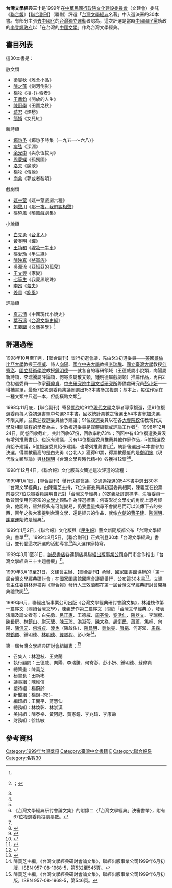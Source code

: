 '''台灣文學經典三十'''是1999年在[[中華民國|中華民國]][[行政院文化建設委員會|行政院文化建設委員會]]（文建會）委託《[[聯合報|聯合報]]》【[[聯合副刊|聯合副刊]]】（聯副）評選「[[台灣文學|台灣文學]][[經典|經典]]名著」中入選決審的30本書。有部分主張[[去中國化|去中國化]]的[[台灣獨立運動|台灣獨立運動]]者認為，這次評選是當時[[中國國民黨|中國國民黨]]執政的[[李登輝政府|李登輝政府]]以「在台灣的[[中國文學|中國文學]]」作為台灣文學經典。

==書目列表==
這30本書是：
;散文類
*[[梁實秋|梁實秋]]《雅舍小品》
*[[陳之藩|陳之藩]]《劍河倒影》
*[[楊牧|楊牧]]《搜-{}-索者》
*[[王鼎鈞|王鼎鈞]]《開放的人生》
*[[陳冠學|陳冠學]]《田園之秋》
*[[琦君|琦君]]《煙愁》
*[[簡媜|簡媜]]《女兒紅》

;新詩類
*[[鄭愁予|鄭愁予]]《鄭愁予詩集（一九五一～六八）》
*[[瘂弦|瘂弦]]《深淵》
*[[余光中|余光中]]《與永恆拔河》
*[[周夢蝶|周夢蝶]]《孤獨國》
*[[洛夫|洛夫]]《魔歌》
*[[楊牧_(台灣)|楊牧]]《傳說》
*[[商禽|商禽]]《夢或者黎明》

;戲劇類
*[[姚一葦|姚一葦]]《姚一葦戲劇六種》
*[[賴聲川|賴聲川]]《[[那一夜，我們說相聲|那一夜，我們說相聲]]》
*[[張曉風|張曉風]]《曉風戲劇集》

;小說類
*[[白先勇|白先勇]]《[[台北人|台北人]]》
*[[黃春明|黃春明]]《鑼》
*[[王禎和|王禎和]]《[[嫁妝一牛車|嫁妝一牛車]]》
*[[張愛玲|張愛玲]]《[[半生緣|半生緣]]》
*[[陳映真|陳映真]]《[[將軍族|將軍族]]》
*[[吳濁流|吳濁流]]《[[亞細亞的孤兒|亞細亞的孤兒]]》
*[[王文興_(作家)|王文興]]《家變》
*[[七等生|七等生]]《我愛黑眼珠》
*[[李昂|李昂]]《[[殺夫|殺夫]]》
*[[姜貴|姜貴]]《[[旋風_(小說)|旋風]]》

;評論類
*[[夏志清|夏志清]]《中國現代小說史》
*[[葉石濤|葉石濤]]《[[台灣文學史綱|台灣文學史綱]]》
*[[王夢鷗|王夢鷗]]《文藝美學》<ref name="「台灣文學經典」決選會議紀實" />

==評選過程==
1998年10月至11月，【聯合副刊】舉行初選會議，先由5位初選委員——[[美國|美國]][[哥倫比亞大學|哥倫比亞大學]]教授[[王德威|王德威]]、詩人[[向陽_(詩人)|向陽]]、[[國立中央大學|國立中央大學]]教授[[李瑞騰|李瑞騰]]、[[國立臺灣大學|國立臺灣大學]]教授[[何寄澎|何寄澎]]、[[國立藝術學院|國立藝術學院]]教授[[鍾明德|鍾明德]]——就各自的專研領域（王德威屬小說類，向陽屬新詩類，李瑞騰屬評論類，何寄澎屬散文類，鍾明德屬戲劇類）推薦作品，再由2位初選委員——作家[[蘇偉貞|蘇偉貞]]、[[中央研究院中國文哲研究所|中央研究院中國文哲研究所]]籌備處研究員[[彭小妍|彭小妍]]——增補書單，最後7位初選委員集議圈選出153本書參加複選；基本上，每位作家在一種文類中只選一本，但能橫跨文類<ref name="「台灣文學經典」決選會議紀實">{{cite news |url=|author=簡竹君|title=「台灣文學經典」決選會議紀實（上）|work=聯合報|page=37|date=1999-02-03}}；{{cite news |url=|author=簡竹君|title=「台灣文學經典」決選會議紀實（下）|work=聯合報|page=37|date=1999-02-04}}</ref>。

1998年11月底，【聯合副刊】寄發[[問卷|問卷]]給91位[[現代文學|現代文學]]之學者專家複選，這91位複選委員每人從初選書單中勾選30本書，回收統計票數之後選出54本書參加決選，不限文類，並歡迎複選委員給予建議；91位複選委員以在各[[大專院校|大專院校]]任教現代文學及相關課程的學者為主，少數複選委員是媒體編輯或評論工作者<ref name="「台灣文學經典」決選會議紀實" />。1998年12月24日，問卷回收截止，共計回收67份，回收率約73%；回函中有43位複選委員沒有增列推薦書目、也沒有建議，另有14位複選委員推薦其他作家作品，5位複選委員給予建議，5位複選委員給予建議、也增列推薦書目<ref name="「台灣文學經典」決選會議紀實" />。統計後選出54本書參加決選，得票數最高的是白先勇《台北人》獲得61票，得票數最低的是[[鄭明娳|鄭明娳]]《現代散文類型論》與[[林瑞明|林瑞明]]《台灣文學與時代精神》各獲得12票<ref name="「台灣文學經典」決選會議紀實" /><ref>《台灣文學經典研討會論文集》的附錄二〈「台灣文學經典」決審書單〉，附有67位複選委員投票票數。</ref>。

1998年12月4日，《聯合報》文化版首次簡述這次評選的流程：
{{Cquote|評選先由美國哥倫比亞大學教授王德威、詩人向陽、中央大學教授李瑞騰、台大教授何寄澎、中研院研究員彭小妍、國立藝術學院教授鍾明德、作家蘇偉貞等七人組成的推荐小組草擬名單，總共推荐了一百五十三本名著，計散文卅三本、詩卅一本、小說四十四本、評論卅二本、戲劇十三本。<br>【聯副】將此份名單寄給九十多位作家和在各大學教授現代文學的學者，預計複選出五十本，最後再由七位不同專業領域的學者決選出卅本經典名著。……<br>針對「台灣文學」在作者、作品及時間斷代上的定義，【聯副】主任[[陳義芝|陳義芝]]表示，評選以二○年代[[新文學運動|新文學運動]]啟萌為起點，因此[[吳濁流|吳濁流]]、[[呂赫若|呂赫若]]等[[台灣日治時期|日治時代]]知名作家昔日以[[日文|日文]]發表但後來翻譯成[[中文|中文]]的代表作品，都在推荐名單之內。……<br>另在作者方面，作家張愛玲雖是從大陸經[[香港|港]]到美國定居，但是她的作品在台灣完整出版，對台灣部份中生代作家的影響力甚大，甚至行成「張派」寫作風格；因此張愛玲的代表作《半生緣》獲得推荐。至於梁實秋的名作《雅舍小品》，雖是在大陸完成，卻是在台灣出版，所以也獲推荐。<ref>{{cite news |url=|author=江中明|title=台灣文學經典卅名著將出線|work=聯合報|page=27|date=1998-12-04}}</ref>}}

1999年1月1日，【聯合副刊】舉行決審會議，從通過複選的54本書中選出30本「台灣文學經典」，由陳義芝主持，7位決審委員與初選委員相同，陳義芝在投票前要求7位決審委員說明自己對「台灣文學經典」的定義及評選標準，決審委員一致贊同使用何寄澎的[[文學史|文學史]]觀點作為評選標準：何寄澎從文學史的角度上思考經典，他認為，雖然經典有可能變易，仍要盡量找尋不會變易而可以流傳下去的東西，百年之後大家提到台灣文學，還是經典的作品，就像[[六朝|六朝]]的[[曹子建|曹子建]]、[[陶淵明|陶淵明]]、[[謝靈運|謝靈運]]始終是經典<ref name="「台灣文學經典」決選會議紀實" />。

1999年1月2日，《聯合報》文化版與《[[民生報|民生報]]》藝文新聞版都公布「台灣文學經典」書單<ref>{{cite news |url=|author=台北訊|title=台灣文學經典名著評選 雅舍小品等卅本書出線|work=聯合報|page=14|date=1999-01-02}}</ref><ref>{{cite news |url=|author=賴素鈴|title=尋找 台灣文學經典有底案|work=民生報|page=19|date=1999-01-02}}</ref>。1999年2月5日，【聯合副刊】正式刊登30本「台灣文學經典」書目，並刊登這次評選的活動導言<ref>{{cite news |url=|author=陳義芝|title=看！以台灣為中心的文學經典|work=聯合報|page=37|date=1999-02-05}}</ref>與入選作家特寫。

1999年3月1至31日，[[誠品書店|誠品書店]]各連鎖店與[[聯經出版事業公司|聯經出版事業公司]]各門市合作推出「台灣文學經典三十主題書展」<ref>{{cite news |url=|author=李進|title=「台灣文學經典三十」書展 誠品、聯經暖身登場|work=聯合報|page=41|date=1999-03-01}}</ref>。

1999年3月19至21日，文建會主辦、【聯合副刊】承辦、[[國家圖書館_(中華民國)|國家圖書館]]協辦的「第一屆台灣文學經典研討會」在國家圖書館國際會議廳舉行，公布這30本書<ref name="第一屆台灣文學經典研討會引起兩造爭議">{{cite news|url=|author=陳蓉|title=第一屆台灣文學經典研討會引起兩造爭議|work=[[中央通訊社|中央通訊社]]|page= |date=1999-03-19}}</ref>。文建會主任委員[[林澄枝|林澄枝]]與《聯合報》發行人[[王效蘭|王效蘭]]都在第一屆台灣文學經典研討會開幕典禮致詞<ref name="爭議 讓經典有砥礪的機會">{{cite news |url=|author=賴素鈴|title=爭議 讓經典有砥礪的機會|work=民生報|page=19|date=1999-03-20}}</ref>。

1999年6月，聯經出版事業公司出版《台灣文學經典研討會論文集》，林澄枝作第一篇序文〈閱讀台灣文學〉，陳義芝作第二篇序文〈關於「台灣文學經典」〉，發表演講及論文者有：白先勇、[[呂正惠|呂正惠]]、王德威、[[周芬伶|周芬伶]]、[[黎活仁|黎活仁]]、[[陳器文|陳器文]]、李瑞騰、[[陳長房|陳長房]]、[[林鎮山|林鎮山]]、[[尉天驄|尉天驄]]、[[陳玉玲|陳玉玲]]、[[洪淑苓|洪淑苓]]、[[陳大為|陳大為]]、[[趙衛民|趙衛民]]、[[蕭蕭|蕭蕭]]、[[焦桐|焦桐]]、向陽、[[陳信元|陳信元]]、[[何淑貞|何淑貞]]、[[渡也|渡也]]（陳啟佑）、[[陳昌明|陳昌明]]、[[鍾怡雯|鍾怡雯]]、[[唐捐|唐捐]]、何寄澎、[[馬森_(作家)|馬森]]、[[林鶴儀|林鶴儀]]、鍾明德、[[林明德_(作家)|林明德]]、[[龔鵬程|龔鵬程]]、彭小妍<ref>陳義芝主編，《台灣文學經典研討會論文集》，聯經出版事業公司1999年6月初版，ISBN 957-08-1968-5，第532至545頁。</ref>。

第一屆台灣文學經典研討會組織表：<ref>陳義芝主編，《台灣文學經典研討會論文集》，聯經出版事業公司1999年6月初版，ISBN 957-08-1968-5，第546頁。</ref>
*召集人：林澄枝、王效蘭
*執行顧問：王德威、向陽、李瑞騰、何寄澎、彭小妍、鍾明德、蘇偉貞
*總策畫：陳義芝
*秘書長：田新彬
*議事組：陳維信
*接待組：楊蔚齡
*新聞組：楊錦-{郁}-
*編印組：王開平、蔣慧仙
*總務組：林煥彰、林崇漢
*美術組：陳泰裕、黃阿屘、黃憲鐘、李兆琦、李康齡
*財務組：徐炫敏

==參考資料==
{{reflist}}

[[Category:1999年台灣獎項|Category:1999年台灣獎項]]
[[Category:臺灣中文書籍|Category:臺灣中文書籍]]
[[Category:中華民國文化部|E]]
[[Category:聯合報系|Category:聯合報系]]
[[Category:名數30|Category:名數30]]